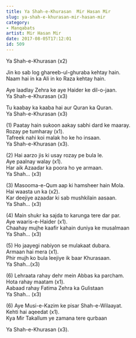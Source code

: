 ```yaml
---
title: Ya Shah-e-Khurasan  Mir Hasan Mir
slug: ya-shah-e-khurasan-mir-hasan-mir
category: 
- Manqabats
artist: Mir Hasan Mir
date: 2017-08-05T17:12:01
id: 509
---
```


<p>Ya Shah-e-Khurasan (x2)</p>
<p>Jin ko sab log ghareeb-ul-ghuraba kehtay hain.<br />
Naam hai in ka Ali in ko Raza kehtay hain.</p>
<p>Aye laadlay Zehra ke aye Haider ke dil-o-jaan.<br />
Ya Shah-e-Khurasan (x3)</p>
<p>Tu kaabay ka kaaba hai aur Quran ka Quran.<br />
Ya Shah-e-Khurasan (x3)</p>
<p>(1) Paatay hain sukoon aakay sabhi dard ke maaray.<br />
Rozay pe tumharay (x1).<br />
Tafreek nahi koi malak ho ke ho insaan.<br />
Ya Shah-e-Khurasan (x3).</p>
<p>(2) Hai aarzo jis ki usay rozay pe bula le.<br />
Aye paalnay walay (x1).<br />
Har aik Azaadar ka poora ho ye armaan.<br />
Ya Shah… (x3)</p>
<p>(3) Masooma-e-Qum aap ki hamsheer hain Mola.<br />
Hai waasta un ka (x2).<br />
Kar deejiye azaadar ki sab mushkilain aasaan.<br />
Ya Shah… (x3)</p>
<p>(4) Main shukr ka sajda to karunga tere dar par.<br />
Aye waaris-e-Haider (x1).<br />
Chaahay mujhe kaafir kahain duniya ke musalmaan<br />
Ya Shah… (x3)</p>
<p>(5) Ho jaayegi nabiyon se mulakaat dubara.<br />
Armaan hai mera (x1).<br />
Phir mujh ko bula leejiye ik baar Khurasaan.<br />
Ya Shah…(x3)</p>
<p>(6) Lehraata rahay dehr mein Abbas ka parcham.<br />
Hota rahay maatam (x1).<br />
Aabaad rahay Fatima Zehra ka Gulistaan<br />
Ya Shah… (x3)</p>
<p>(6) Aye Musi-e-Kazim ke pisar Shah-e-Wilaayat.<br />
Kehti hai aqeedat (x1).<br />
Kya Mir Takallum ye zamana tere qurbaan</p>
<p>Ya Shah-e-Khurasan (x3).</p>